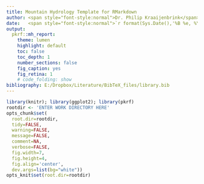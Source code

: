```yaml
---
title: Mountain Hydrology Template for RMarkdown 
author: <span style="font-style:normal">Dr. Philip Kraaijenbrink</span>
date:   <span style="font-style:normal">`r format(Sys.Date(),'%B %e, %Y')`</span><br>
output: 
  pkrf::mh_report:
    theme: lumen
    highlight: default
    toc: false
    toc_depth: 1
    number_sections: false
    fig_caption: yes
    fig_retina: 1
    # code_folding: show
bibliography: E:/Dropbox/Literature/BibTeX_files/library.bib
---
```


<!-- Initial setup chunk to define knitr options -->
```r
library(knitr); library(ggplot2); library(pkrf)
rootdir <- 'ENTER WORK DIRECTORY HERE'
opts_chunk$set(
  root.dir=rootdir,
  tidy=FALSE,
  warning=FALSE,
  message=FALSE,
  comment=NA,
  verbose=FALSE,
  fig.width=7,
  fig.height=4,
  fig.align='center',
  dev.args=list(bg="white"))
opts_knit$set(root.dir=rootdir)
```

<!-- ------------------------------------------------------------------------------ -->


